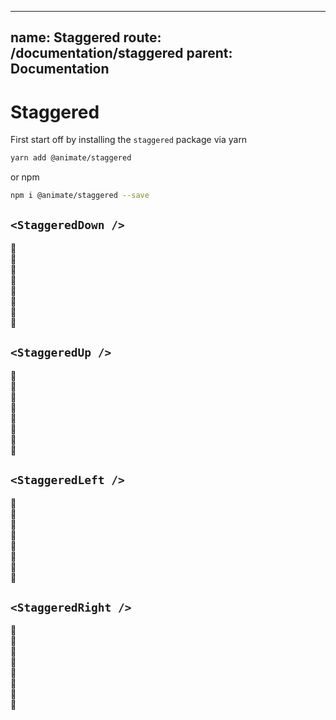

---
name: Staggered
route: /documentation/staggered
parent: Documentation
---

# Staggered

First start off by installing the `staggered` package via yarn

```bash
yarn add @animate/staggered
```

or npm

```bash
npm i @animate/staggered --save
```


## `<StaggeredDown />`
<Playground>  
  <StaggeredDown>
    <div>🍅</div>
    <div>🍇</div>
    <div>🍎</div>
    <div>🍑</div>
    <div>🥥</div>
    <div>🍌</div>
    <div>🍍</div>
    <div>🍉</div>
  </StaggeredDown>
</Playground>

## `<StaggeredUp />`
<Playground>  
  <StaggeredUp>
    <div>🍅</div>
    <div>🍇</div>
    <div>🍎</div>
    <div>🍑</div>
    <div>🥥</div>
    <div>🍌</div>
    <div>🍍</div>
    <div>🍉</div>
  </StaggeredUp>
</Playground>

## `<StaggeredLeft />`
<Playground>  
  <StaggeredLeft>
    <div>🍅</div>
    <div>🍇</div>
    <div>🍎</div>
    <div>🍑</div>
    <div>🥥</div>
    <div>🍌</div>
    <div>🍍</div>
    <div>🍉</div>
  </StaggeredLeft>
</Playground>

## `<StaggeredRight />`
<Playground>  
  <StaggeredRight>
    <div>🍅</div>
    <div>🍇</div>
    <div>🍎</div>
    <div>🍑</div>
    <div>🥥</div>
    <div>🍌</div>
    <div>🍍</div>
    <div>🍉</div>
  </StaggeredRight>
</Playground>
